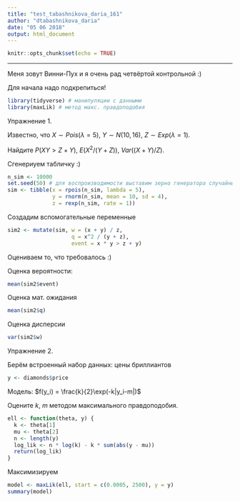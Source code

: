 ```yaml
---
title: "test_tabashnikova_daria_161"
author: "dtabashnikova_daria"
date: "05 06 2018"
output: html_document
---
```


```r
knitr::opts_chunk$set(echo = TRUE)
```


---

Меня зовут Винни-Пух и я очень рад четвёртой контрольной :)

Для начала надо подкрепиться!

```r
library(tidyverse) # манипуляции с данными
library(maxLik) # метод макс. правдоподобия
```

Упражнение 1.

Известно, что $X \sim Pois(\lambda = 5)$, $Y \sim N(10, 16)$, $Z \sim Exp(\lambda =1)$.

Найдите $P(XY > Z+Y)$, $E(X^2/(Y+Z))$, $Var((X+Y)/Z)$.

Сгенериуем табличку :)
```r
n_sim <- 10000
set.seed(50) # для воспроизводимости выставим зерно генератора случайных чисел
sim <- tibble(x = rpois(n_sim, lambda = 5),
              y = rnorm(n_sim, mean = 10, sd = 4),
              z = rexp(n_sim, rate = 1))
```

Создадим вспомогательные переменные
```r
sim2 <- mutate(sim, w = (x + y) / z,
                    q = x^2 / (y + z),
                    event = x * y > z + y)
```

Оцениваем то, что требовалось :)

Оценка вероятности:
```r
mean(sim2$event)
```

Оценка мат. ожидания
```r
mean(sim2$q)
```

Оценка дисперсии
```r
var(sim2$w)
```

Упражнение 2.

Берём встроенный набор данных: цены бриллиантов
```r
y <- diamonds$price
```

Модель: $f(y_i) = \frac{k}{2}\exp(-k|y_i-m|)$

Оцените $k$, $m$ методом максимального правдоподобия.

```r
ell <- function(theta, y) {
  k <- theta[1]
  mu <- theta[2]
  n <- length(y)
  log_lik <- n * log(k) - k * sum(abs(y - mu))
  return(log_lik)
}
```

Максимизируем
```r
model <- maxLik(ell, start = c(0.0005, 2500), y = y)
summary(model)
```

